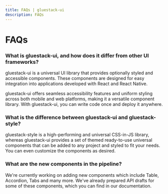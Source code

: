 ```yaml
---
title: FAQs | gluestack-ui
description: FAQs
---
```



<Meta title="More/FAQs" />

# FAQs


### What is gluestack-ui, and how does it differ from other UI frameworks?
gluestack-ui is a universal UI library that provides optionally styled and accessible components. These components are designed for easy integration into applications developed with React and React Native.

gluestack-ui offers seamless accessibility features and uniform styling across both mobile and web platforms, making it a versatile component library. With gluestack-ui, you can write code once and deploy it anywhere.


### What is the difference between gluestack-ui and gluestack-style?

gluestack-style is a high-performing and universal CSS-in-JS library, whereas gluestack-ui provides a set of themed ready-to-use universal components that can be added to any project and styled to fit your needs. You can even customize the components as desired.

### What are the new components in the pipeline?
We're currently working on adding new components which include Table, Accordion, Tabs and many more. We've already prepared API drafts for some of these components, which you can find in our documentation. 
